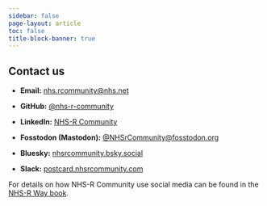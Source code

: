 ```yaml
---
sidebar: false
page-layout: article
toc: false
title-block-banner: true
---
```


## Contact us

- **Email:** [nhs.rcommunity@nhs.net](mailto:nhs.rcommunity@nhs.net)

- **GitHub:** [@nhs-r-community](https://github.com/nhs-r-community)

- **LinkedIn:** [NHS-R Community](https://www.linkedin.com/in/nhs-r-community-2555a6282/)

- **Fosstodon (Mastodon):** [@NHSrCommunity@fosstodon.org](https://fosstodon.org/@NHSrCommunity)

- **Bluesky:** [nhsrcommunity.bsky.social](https://bsky.app/profile/nhsrcommunity.bsky.social)

- **Slack:** [postcard.nhsrcommunity.com](https://postcard.nhsrcommunity.com/)

For details on how NHS-R Community use social media can be found in the [NHS-R Way book](https://nhsrway.nhsrcommunity.com/).

